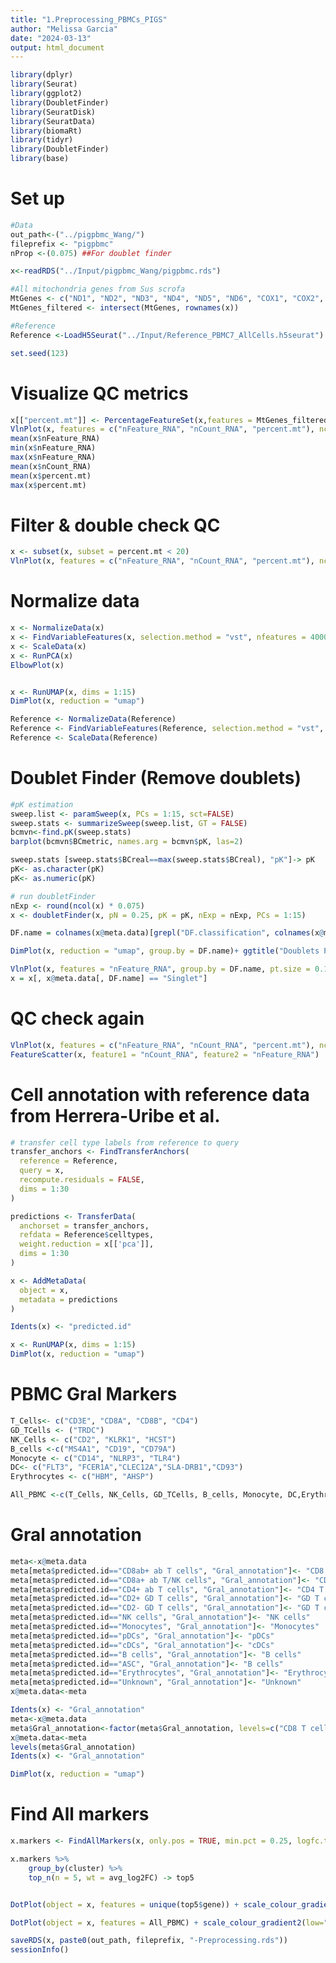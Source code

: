 ```yaml
---
title: "1.Preprocessing_PBMCs_PIGS"
author: "Melissa Garcia"
date: "2024-03-13"
output: html_document
---
```

```r
library(dplyr)
library(Seurat)
library(ggplot2)
library(DoubletFinder)
library(SeuratDisk)
library(SeuratData)
library(biomaRt)
library(tidyr)
library(DoubletFinder)
library(base)
```


# Set up
```r
#Data
out_path<-("../pigpbmc_Wang/")
fileprefix <- "pigpbmc"
nProp <-(0.075) ##For doublet finder

x<-readRDS("../Input/pigpbmc_Wang/pigpbmc.rds")

#All mitochondria genes from Sus scrofa
MtGenes <- c("ND1", "ND2", "ND3", "ND4", "ND5", "ND6", "COX1", "COX2", "COX3", "CYTB", "ATP6", "ATP8", "ND4L", "ENSSSCG00000018060","ENSSSCG00000018061", "ENSSSCG00000018062", "ENSSSCG00000018063", "ENSSSCG00000018064", "ENSSSCG00000018066", "ENSSSCG00000018067", "ENSSSCG00000018068", "ENSSSCG00000018070", "ENSSSCG00000018071", "ENSSSCG00000018072", "ENSSSCG00000018073", "ENSSSCG00000018074", "ENSSSCG00000018076", "ENSSSCG00000018077", "ENSSSCG00000018079", "ENSSSCG00000018083", "ENSSSCG00000018085", "ENSSSCG00000018088", "ENSSSCG00000018089", "ENSSSCG00000018090", "ENSSSCG00000018093", "ENSSSCG00000018095", "ENSSSCG00000018096")
MtGenes_filtered <- intersect(MtGenes, rownames(x))

#Reference
Reference <-LoadH5Seurat("../Input/Reference_PBMC7_AllCells.h5seurat")

set.seed(123)
```

# Visualize QC metrics 
```r
x[["percent.mt"]] <- PercentageFeatureSet(x,features = MtGenes_filtered)
VlnPlot(x, features = c("nFeature_RNA", "nCount_RNA", "percent.mt"), ncol = 3)
mean(x$nFeature_RNA)
min(x$nFeature_RNA)
max(x$nFeature_RNA)
mean(x$nCount_RNA)
mean(x$percent.mt)
max(x$percent.mt)
```

# Filter & double check QC
```r
x <- subset(x, subset = percent.mt < 20)
VlnPlot(x, features = c("nFeature_RNA", "nCount_RNA", "percent.mt"), ncol = 3)
```

# Normalize data
```r
x <- NormalizeData(x)
x <- FindVariableFeatures(x, selection.method = "vst", nfeatures = 4000)
x <- ScaleData(x)
x <- RunPCA(x)
ElbowPlot(x)


x <- RunUMAP(x, dims = 1:15)
DimPlot(x, reduction = "umap")

Reference <- NormalizeData(Reference)
Reference <- FindVariableFeatures(Reference, selection.method = "vst", nfeatures = 4000)
Reference <- ScaleData(Reference)
```

# Doublet Finder (Remove doublets)
```r
#pK estimation
sweep.list <- paramSweep(x, PCs = 1:15, sct=FALSE)
sweep.stats <- summarizeSweep(sweep.list, GT = FALSE)
bcmvn<-find.pK(sweep.stats)
barplot(bcmvn$BCmetric, names.arg = bcmvn$pK, las=2)

sweep.stats [sweep.stats$BCreal==max(sweep.stats$BCreal), "pK"]-> pK
pK<- as.character(pK)
pK<- as.numeric(pK)

# run doubletFinder
nExp <- round(ncol(x) * 0.075)  
x <- doubletFinder(x, pN = 0.25, pK = pK, nExp = nExp, PCs = 1:15)

DF.name = colnames(x@meta.data)[grepl("DF.classification", colnames(x@meta.data))]

DimPlot(x, reduction = "umap", group.by = DF.name)+ ggtitle("Doublets PBMC7")

VlnPlot(x, features = "nFeature_RNA", group.by = DF.name, pt.size = 0.1)
x = x[, x@meta.data[, DF.name] == "Singlet"]
```

# QC check again
```r
VlnPlot(x, features = c("nFeature_RNA", "nCount_RNA", "percent.mt"), ncol = 3)
FeatureScatter(x, feature1 = "nCount_RNA", feature2 = "nFeature_RNA") 
```

# Cell annotation with reference data from Herrera-Uribe et al. 
```r
# transfer cell type labels from reference to query
transfer_anchors <- FindTransferAnchors(
  reference = Reference,
  query = x,
  recompute.residuals = FALSE,
  dims = 1:30
)

predictions <- TransferData(
  anchorset = transfer_anchors, 
  refdata = Reference$celltypes,
  weight.reduction = x[['pca']],
  dims = 1:30
)

x <- AddMetaData(
  object = x,
  metadata = predictions
)

Idents(x) <- "predicted.id"

x <- RunUMAP(x, dims = 1:15)
DimPlot(x, reduction = "umap")

```
# PBMC Gral Markers
```r
T_Cells<- c("CD3E", "CD8A", "CD8B", "CD4")
GD_TCells <- ("TRDC")
NK_Cells <- c("CD2", "KLRK1", "HCST")
B_cells <-c("MS4A1", "CD19", "CD79A")
Monocyte <- c("CD14", "NLRP3", "TLR4")
DC<- c("FLT3", "FCER1A","CLEC12A","SLA-DRB1","CD93")
Erythrocytes <- c("HBM", "AHSP")

All_PBMC <-c(T_Cells, NK_Cells, GD_TCells, B_cells, Monocyte, DC,Erythrocytes)
```

# Gral annotation
```r
meta<-x@meta.data
meta[meta$predicted.id=="CD8ab+ ab T cells", "Gral_annotation"]<- "CD8 T cells"
meta[meta$predicted.id=="CD8a+ ab T/NK cells", "Gral_annotation"]<- "CD8 T cells"
meta[meta$predicted.id=="CD4+ ab T cells", "Gral_annotation"]<- "CD4 T cells"
meta[meta$predicted.id=="CD2+ GD T cells", "Gral_annotation"]<- "GD T cells"
meta[meta$predicted.id=="CD2- GD T cells", "Gral_annotation"]<- "GD T cells"
meta[meta$predicted.id=="NK cells", "Gral_annotation"]<- "NK cells"
meta[meta$predicted.id=="Monocytes", "Gral_annotation"]<- "Monocytes"	
meta[meta$predicted.id=="pDCs", "Gral_annotation"]<- "pDCs"	
meta[meta$predicted.id=="cDCs", "Gral_annotation"]<- "cDCs"	
meta[meta$predicted.id=="B cells", "Gral_annotation"]<- "B cells"	
meta[meta$predicted.id=="ASC", "Gral_annotation"]<- "B cells"
meta[meta$predicted.id=="Erythrocytes", "Gral_annotation"]<- "Erythrocytes"
meta[meta$predicted.id=="Unknown", "Gral_annotation"]<- "Unknown"
x@meta.data<-meta

Idents(x) <- "Gral_annotation"
meta<-x@meta.data
meta$Gral_annotation<-factor(meta$Gral_annotation, levels=c("CD8 T cells", "CD4 T cells", "GD T cells", "NK cells", "Monocytes", "pDCs", "cDCs", "B cells", "Erythrocytes", "Unknown"))
x@meta.data<-meta
levels(meta$Gral_annotation)
Idents(x) <- "Gral_annotation"

DimPlot(x, reduction = "umap")
```

# Find All markers 
```r
x.markers <- FindAllMarkers(x, only.pos = TRUE, min.pct = 0.25, logfc.threshold = 0.25)

x.markers %>%
    group_by(cluster) %>%
    top_n(n = 5, wt = avg_log2FC) -> top5


DotPlot(object = x, features = unique(top5$gene)) + scale_colour_gradient2(low="mediumpurple1", mid="white", high="firebrick1")+  theme(axis.text.x = element_text(angle = 90, vjust = 0.5, hjust=1))

DotPlot(object = x, features = All_PBMC) + scale_colour_gradient2(low="mediumpurple1", mid="white", high="firebrick1")+  theme(axis.text.x = element_text(angle = 90, vjust = 0.5, hjust=1))
```


```r
saveRDS(x, paste0(out_path, fileprefix, "-Preprocessing.rds"))
sessionInfo()
```

